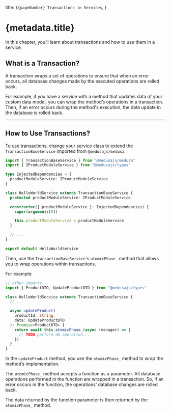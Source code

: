   title: `${pageNumber} Transactions in Services`,
}

# {metadata.title}

In this chapter, you’ll learn about transactions and how to use them in a service.

## What is a Transaction?

A transaction wraps a set of operations to ensure that when an error occurs, all database changes made by the executed operations are rolled back.

For example, if you have a service with a method that updates data of your custom data model, you can wrap the method’s operations in a transaction. Then, if an error occurs during the method's execution, the data update in the database is rolled back.

---

## How to Use Transactions?

To use transactions, change your service class to extend the `TransactionBaseService` imported from `@medusajs/medusa`:

```ts title="src/services/hello-world.ts" highlights={[["8"]]}
import { TransactionBaseService } from "@medusajs/medusa"
import { IProductModuleService } from "@medusajs/types"

type InjectedDependencies = {
  productModuleService: IProductModuleService
}

class HelloWorldService extends TransactionBaseService {
  protected productModuleService: IProductModuleService

  constructor({ productModuleService }: InjectedDependencies) {
    super(arguments[0])

    this.productModuleService = productModuleService
  }

  // ...
}

export default HelloWorldService
```

Then, use the `TransactionBaseService`'s `atomicPhase_` method that allows you to wrap operations within transactions.

For example:

```ts title="src/services/hello-world.ts" highlights={[["11"]]}
// other imports...
import { ProductDTO, UpdateProductDTO } from "@medusajs/types"

class HelloWorldService extends TransactionBaseService {
  // ...

  async updateProduct(
    productId: string,
    data: UpdateProductDTO
  ): Promise<ProductDTO> {
    return await this.atomicPhase_(async (manager) => {
      // TODO perform db operation...
    })
  }
}
```

In the `updateProduct` method, you use the `atomicPhase_` method to wrap the method’s implementation.

The `atomicPhase_` method accepts a function as a parameter. All database operations performed in the function are wrapped in a transaction. So, if an error occurs in the function, the operations’ database changes are rolled back.

The data returned by the function parameter is then returned by the `atomicPhase_` method.
 